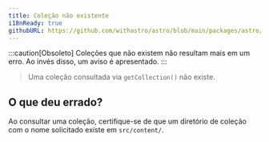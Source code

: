 ```yaml
---
title: Coleção não existente
i18nReady: true
githubURL: https://github.com/withastro/astro/blob/main/packages/astro/src/core/errors/errors-data.ts
---
```


:::caution[Obsoleto]
Coleções que não existem não resultam mais em um erro. Ao invés disso, um aviso é apresentado.
:::

> Uma coleção consultada via `getCollection()` não existe.
## O que deu errado?
Ao consultar uma coleção, certifique-se de que um diretório de coleção com o nome solicitado existe em `src/content/`.